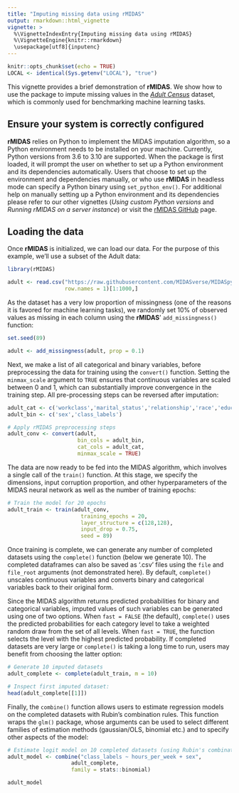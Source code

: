 ```yaml
---
title: "Imputing missing data using rMIDAS"
output: rmarkdown::html_vignette
vignette: >
  %\VignetteIndexEntry{Imputing missing data using rMIDAS}
  %\VignetteEngine{knitr::rmarkdown}
  \usepackage[utf8]{inputenc}
---
```


```r
knitr::opts_chunk$set(echo = TRUE)
LOCAL <- identical(Sys.getenv("LOCAL"), "true")
```

This vignette provides a brief demonstration of **rMIDAS**. We show how to use the package to impute missing values in the [*Adult Census*](https://github.com/MIDASverse/MIDASpy/blob/master/Examples/adult_data.csv) dataset, which is commonly used for benchmarking machine learning tasks.

## Ensure your system is correctly configured

**rMIDAS** relies on Python to implement the MIDAS imputation algorithm, so a Python environment needs to be installed on your machine. Currently, Python versions from 3.6 to 3.10 are supported. When the package is first loaded, it will prompt the user on whether to set up a Python environment and its dependencies automatically. Users that choose to set up the environment and dependencies manually, or who use **rMIDAS** in headless mode can specify a Python binary using `set_python_env()`. For additional help on manually setting up a Python environment and its dependencies please refer to our other vignettes (*Using custom Python versions* and *Running rMIDAS on a server instance*) or visit the [rMIDAS GitHub](https://github.com/MIDASverse/rMIDAS/) page.

## Loading the data

Once **rMIDAS** is initialized, we can load our data. For the purpose of this example, we'll use a subset of the Adult data:

```r
library(rMIDAS)

adult <- read.csv("https://raw.githubusercontent.com/MIDASverse/MIDASpy/master/Examples/adult_data.csv",
                  row.names = 1)[1:1000,]
```

As the dataset has a very low proportion of missingness (one of the reasons it is favored for machine learning tasks), we randomly set 10% of observed values as missing in each column using the **rMIDAS**' `add_missingness()` function:

```r
set.seed(89)

adult <- add_missingness(adult, prop = 0.1)
```

Next, we make a list of all categorical and binary variables, before preprocessing the data for training using the `convert()` function. Setting the `minmax_scale` argument to `TRUE` ensures that continuous variables are scaled between 0 and 1, which can substantially improve convergence in the training step. All pre-processing steps can be reversed after imputation:

```r

adult_cat <- c('workclass','marital_status','relationship','race','education','occupation','native_country')
adult_bin <- c('sex','class_labels')

# Apply rMIDAS preprocessing steps
adult_conv <- convert(adult, 
                      bin_cols = adult_bin, 
                      cat_cols = adult_cat,
                      minmax_scale = TRUE)
```

The data are now ready to be fed into the MIDAS algorithm, which involves a single call of the `train()` function. At this stage, we specify the dimensions, input corruption proportion, and other hyperparameters of the MIDAS neural network as well as the number of training epochs:

```r
# Train the model for 20 epochs
adult_train <- train(adult_conv,
                       training_epochs = 20,
                       layer_structure = c(128,128),
                       input_drop = 0.75,
                       seed = 89)
```

Once training is complete, we can generate any number of completed datasets using the `complete()` function (below we generate 10). The completed dataframes can also be saved as '.csv' files using the `file` and `file_root` arguments (not demonstrated here). By default, `complete()` unscales continuous variables and converts binary and categorical variables back to their original form.

Since the MIDAS algorithm returns predicted probabilities for binary and categorical variables, imputed values of such variables can be generated using one of two options. When `fast = FALSE` (the default), `complete()` uses the predicted probabilities for each category level to take a weighted random draw from the set of all levels. When `fast = TRUE`, the function selects the level with the highest predicted probability. If completed datasets are very large or `complete()` is taking a long time to run, users may benefit from choosing the latter option:

```r

# Generate 10 imputed datasets
adult_complete <- complete(adult_train, m = 10)

# Inspect first imputed dataset:
head(adult_complete[[1]])
```

Finally, the `combine()` function allows users to estimate regression models on the completed datasets with Rubin's combination rules. This function wraps the `glm()` package, whose arguments can be used to select different families of estimation methods (gaussian/OLS, binomial etc.) and to specify other aspects of the model:

```r

# Estimate logit model on 10 completed datasets (using Rubin's combination rules)
adult_model <- combine("class_labels ~ hours_per_week + sex", 
                    adult_complete,
                    family = stats::binomial)

adult_model
```
